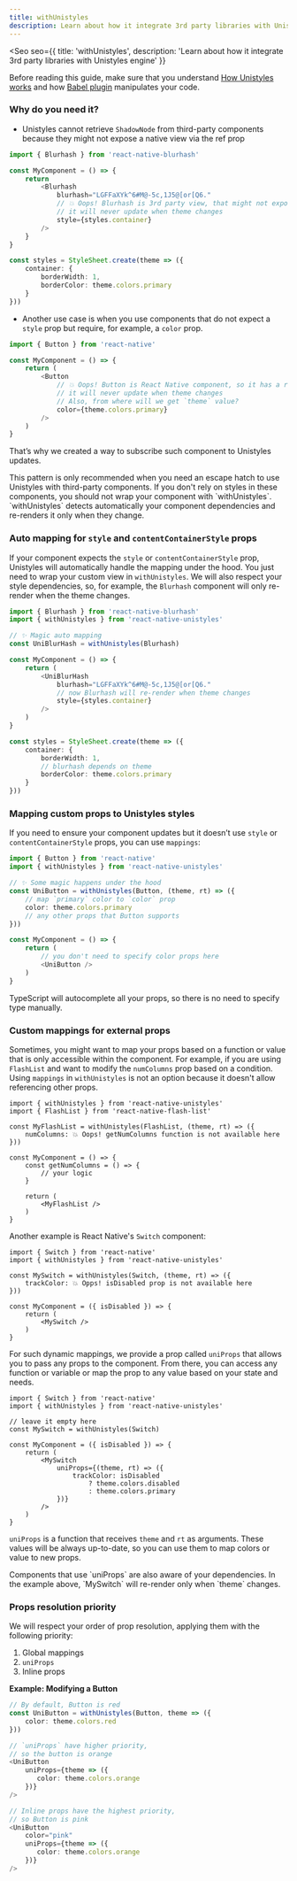 ```yaml
---
title: withUnistyles
description: Learn about how it integrate 3rd party libraries with Unistyles engine
---
```



<Seo
    seo={{
        title: 'withUnistyles',
        description: 'Learn about how it integrate 3rd party libraries with Unistyles engine'
    }}
>


Before reading this guide, make sure that you understand [How Unistyles works](/v3/start/how-unistyles-works) and how [Babel plugin](/v3/other/babel-plugin)
manipulates your code.

### Why do you need it?

- Unistyles cannot retrieve `ShadowNode` from third-party components because they might not expose a native view via the ref prop

```ts
import { Blurhash } from 'react-native-blurhash'

const MyComponent = () => {
    return
        <Blurhash
            blurhash="LGFFaXYk^6#M@-5c,1J5@[or[Q6."
            // 💥 Oops! Blurhash is 3rd party view, that might not expose the `ref` prop
            // it will never update when theme changes
            style={styles.container}
        />
    }
}

const styles = StyleSheet.create(theme => ({
    container: {
        borderWidth: 1,
        borderColor: theme.colors.primary
    }
}))
```

- Another use case is when you use components that do not expect a `style` prop but require, for example, a `color` prop.

```ts
import { Button } from 'react-native'

const MyComponent = () => {
    return (
        <Button
            // 💥 Oops! Button is React Native component, so it has a ref, but it doesn't expect `style` prop
            // it will never update when theme changes
            // Also, from where will we get `theme` value?
            color={theme.colors.primary}
        />
    )
}
```

That’s why we created a way to subscribe such component to Unistyles updates.

<Aside>
This pattern is only recommended when you need an escape hatch to use Unistyles with third-party components.
If you don't rely on styles in these components, you should not wrap your component with `withUnistyles`.
</Aside>

<Aside type="caution">
`withUnistyles` detects automatically your component dependencies and re-renders it only when they change.
</Aside>

### Auto mapping for `style` and `contentContainerStyle` props

If your component expects the `style` or `contentContainerStyle` prop, Unistyles will automatically handle the mapping under the hood.
You just need to wrap your custom view in `withUnistyles`. We will also respect your style dependencies, so, for example, the `Blurhash` component will only re-render when the theme changes.


```ts
import { Blurhash } from 'react-native-blurhash'
import { withUnistyles } from 'react-native-unistyles'

// ✨ Magic auto mapping
const UniBlurHash = withUnistyles(Blurhash)

const MyComponent = () => {
    return (
        <UniBlurHash
            blurhash="LGFFaXYk^6#M@-5c,1J5@[or[Q6."
            // now Blurhash will re-render when theme changes
            style={styles.container}
        />
    )
}

const styles = StyleSheet.create(theme => ({
    container: {
        borderWidth: 1,
        // blurhash depends on theme
        borderColor: theme.colors.primary
    }
}))
```

### Mapping custom props to Unistyles styles

If you need to ensure your component updates but it doesn’t use `style` or `contentContainerStyle` props, you can use `mappings`:

```ts
import { Button } from 'react-native'
import { withUnistyles } from 'react-native-unistyles'

// ✨ Some magic happens under the hood
const UniButton = withUnistyles(Button, (theme, rt) => ({
    // map `primary` color to `color` prop
    color: theme.colors.primary
    // any other props that Button supports
}))

const MyComponent = () => {
    return (
        // you don't need to specify color props here
        <UniButton />
    )
}
```

TypeScript will autocomplete all your props, so there is no need to specify type manually.

### Custom mappings for external props

Sometimes, you might want to map your props based on a function or value that is only accessible within the component.
For example, if you are using `FlashList` and want to modify the `numColumns` prop based on a condition. Using `mappings` in `withUnistyles` is not an option because it doesn't allow referencing other props.

```tsx /getNumColumns/
import { withUnistyles } from 'react-native-unistyles'
import { FlashList } from 'react-native-flash-list'

const MyFlashList = withUnistyles(FlashList, (theme, rt) => ({
    numColumns: 💥 Oops! getNumColumns function is not available here
}))

const MyComponent = () => {
    const getNumColumns = () => {
        // your logic
    }

    return (
        <MyFlashList />
    )
}
```

Another example is React Native's `Switch` component:

```tsx /isDisabled/
import { Switch } from 'react-native'
import { withUnistyles } from 'react-native-unistyles'

const MySwitch = withUnistyles(Switch, (theme, rt) => ({
    trackColor: 💥 Opps! isDisabled prop is not available here
}))

const MyComponent = ({ isDisabled }) => {
    return (
        <MySwitch />
    )
}
```

For such dynamic mappings, we provide a prop called `uniProps` that allows you to pass any props to the component.
From there, you can access any function or variable or map the prop to any value based on your state and needs.

```tsx /(theme, rt)/
import { Switch } from 'react-native'
import { withUnistyles } from 'react-native-unistyles'

// leave it empty here
const MySwitch = withUnistyles(Switch)

const MyComponent = ({ isDisabled }) => {
    return (
        <MySwitch
            uniProps={(theme, rt) => ({
                trackColor: isDisabled
                    ? theme.colors.disabled
                    : theme.colors.primary
            })}
        />
    )
}
```

`uniProps` is a function that receives `theme` and `rt` as arguments. These values will be always up-to-date, so you can use them to map colors or value to new props.

<Aside>
Components that use `uniProps` are also aware of your dependencies. In the example above, `MySwitch` will re-render only when `theme` changes.
</Aside>

### Props resolution priority

We will respect your order of prop resolution, applying them with the following priority:

1. Global mappings
2. `uniProps`
3. Inline props

**Example: Modifying a Button**

```ts
// By default, Button is red
const UniButton = withUnistyles(Button, theme => ({
    color: theme.colors.red
}))

// `uniProps` have higher priority,
// so the button is orange
<UniButton
    uniProps={theme => ({
       color: theme.colors.orange
    })}
/>

// Inline props have the highest priority,
// so Button is pink
<UniButton
    color="pink"
    uniProps={theme => ({
       color: theme.colors.orange
    })}
/>
```

</Seo>
